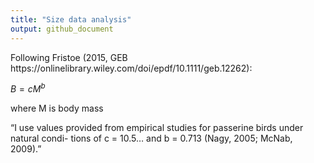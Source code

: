 ```yaml
---
title: "Size data analysis"
output: github_document
---
```


Following Fristoe (2015, GEB https://onlinelibrary.wiley.com/doi/epdf/10.1111/geb.12262): 

$B = cM^b$ 

where M is body mass

"I use values provided from empirical studies for passerine birds under natural condi-
tions of c = 10.5... and b = 0.713 (Nagy, 2005; McNab, 2009)."
